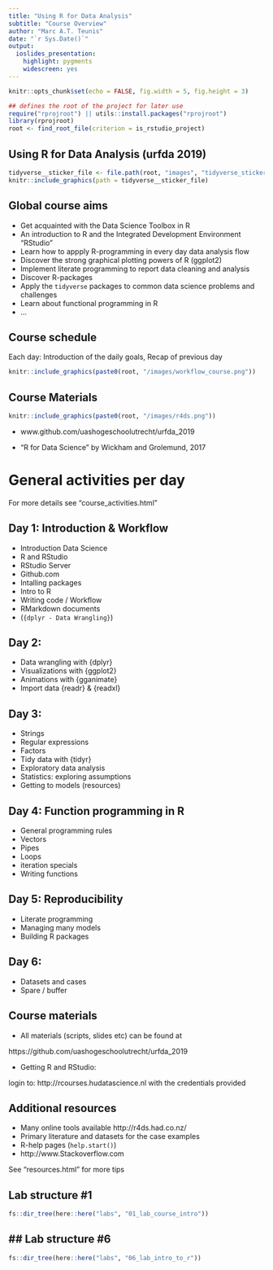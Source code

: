 ```yaml
---
title: "Using R for Data Analysis"
subtitle: "Course Overview"
author: "Marc A.T. Teunis"
date: "`r Sys.Date()`"
output:
  ioslides_presentation: 
    highlight: pygments
    widescreen: yes
---
```


```r
knitr::opts_chunk$set(echo = FALSE, fig.width = 5, fig.height = 3)
```

```r
## defines the root of the project for later use
require("rprojroot") || utils::install.packages("rprojroot")
library(rprojroot)
root <- find_root_file(criterion = is_rstudio_project)
```


## Using R for Data Analysis (urfda 2019)

```r
tidyverse__sticker_file <- file.path(root, "images", "tidyverse_sticker.png" ) 
knitr::include_graphics(path = tidyverse__sticker_file)
```

## Global course aims

 - Get acquainted with the Data Science Toolbox in R
 - An introduction to R and the Integrated Development Environment "RStudio"
 - Learn how to appply R-programming in every day data analysis flow
 - Discover the strong graphical plotting powers of R (ggplot2)
 - Implement literate programming to report data cleaning and analysis
 - Discover R-packages 
 - Apply the `tidyverse` packages to common data science problems and challenges 
 - Learn about functional programming in R
 - ...

## Course schedule

Each day:
Introduction of the daily goals, Recap of previous day
 
```r
knitr::include_graphics(paste0(root, "/images/workflow_course.png"))
```

## Course Materials
 
```r
knitr::include_graphics(paste0(root, "/images/r4ds.png"))
```
 
 * www.github.com/uashogeschoolutrecht/urfda_2019

 * "R for Data Science" by Wickham and Grolemund, 2017

# General activities per day
For more details see "course_activities.html"

## Day 1: Introduction & Workflow 
 - Introduction Data Science
 - R and RStudio
 - RStudio Server
 - Github.com
 - Intalling packages
 - Intro to R
 - Writing code / Workflow
 - RMarkdown documents
 - (`{dplyr - Data Wrangling}`)
 
## Day 2:

 - Data wrangling with {dplyr}
 - Visualizations with {ggplot2}
 - Animations with {gganimate}
 - Import data {readr} & {readxl}
 
## Day 3: 

 - Strings
 - Regular expressions
 - Factors
 - Tidy data with {tidyr}
 - Exploratory data analysis
 - Statistics: exploring assumptions
 - Getting to models (resources)
 
## Day 4: Function programming in R

 - General programming rules  
 - Vectors
 - Pipes
 - Loops 
 - iteration specials
 - Writing functions

## Day 5: Reproducibility
 
 - Literate programming
 - Managing many models
 - Building R packages


## Day 6:  
 
  - Datasets and cases  
  - Spare / buffer 

## Course materials 

 - All materials (scripts, slides etc) can be found at 

https://github.com/uashogeschoolutrecht/urfda_2019

 - Getting R and RStudio: 
 
 login to: http://rcourses.hudatascience.nl with the credentials provided

## Additional resources

 - Many online tools available
http://r4ds.had.co.nz/
 - Primary literature and datasets for the case examples
 - R-help pages (`help.start()`)
 - http://www.Stackoverflow.com 
 
 See "resources.html" for more tips
 
## Lab structure #1
```r
fs::dir_tree(here::here("labs", "01_lab_course_intro"))
```

## ## Lab structure #6
```r
fs::dir_tree(here::here("labs", "06_lab_intro_to_r"))
```
 